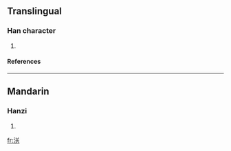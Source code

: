 ==Translingual==
===Han character===
{{Han char|rn=85|rad=水|as=06|sn=9|four=3813<sub>4</sub>|canj=水廿大 (ETK)}}
# {{defn|Han|sort=水06}}
====References====
{{Han ref|kx=0623.150|dkj=17441|hdz=31616.020|uh=6D42|ud=27970|bh=CF7E|bd=53118}}

----
==Mandarin==
===Hanzi===
{{cmn-hanzi|pin=[[yì]] (yi4)|wg=i<sup>4</sup>}}
# {{defn|Mandarin}}

[[fr:浂]]